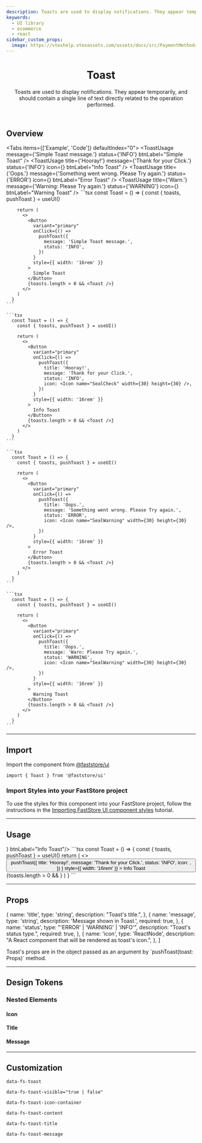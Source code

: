 ```yaml
---
description: Toasts are used to display notifications. They appear temporarily, and should contain a single line of text directly related to the operation performed.
keywords:
  - UI library
  - ecommerce
  - react
sidebar_custom_props:
  image: https://vtexhelp.vtexassets.com/assets/docs/src/PaymentMethods___b0f344b254360daa53406cd631887adf.png
---
```



<header>

# Toast

Toasts are used to display notifications. They appear temporarily, and should contain a single line of text directly related to the operation performed.

</header>

## Overview

<Tabs items={['Example', 'Code']} defaultIndex="0">
  <Tab>
    <OverviewSection direction="row">
      <UIProvider>
        <ToastUsage message={'Simple Toast message.'} status={'INFO'} btnLabel="Simple Toast" />
        <ToastUsage title={'Hooray!'} message={'Thank for your Click.'} status={'INFO'} icon={<Icon name="SealCheck" width={30} height={30} />} btnLabel="Info Toast" />
        <ToastUsage title={'Oops.'} message={'Something went wrong. Please Try again.'} status={'ERROR'} icon={<Icon name="SealWarning" width={30} height={30} />} btnLabel="Error Toast" />
        <ToastUsage title={'Warn.'} message={'Warning: Please Try again.'} status={'WARNING'} icon={<Icon name="SealWarning" width={30} height={30} />} btnLabel="Warning Toast" />
      </UIProvider>
    </OverviewSection>
  </Tab>
  <Tab>
    ```tsx
      const Toast = () => {
        const { toasts, pushToast } = useUI()

        return (
          <>
            <Button
              variant="primary"
              onClick={() =>
                pushToast({
                  message: 'Simple Toast message.',
                  status: 'INFO',
                })
              }
              style={{ width: '16rem' }}
            >
              Simple Toast
            </Button>
            {toasts.length > 0 && <Toast />}
          </>
        )
      }
    ```

    ```tsx
      const Toast = () => {
        const { toasts, pushToast } = useUI()

        return (
          <>
            <Button
              variant="primary"
              onClick={() =>
                pushToast({
                  title: 'Hooray!',
                  message: 'Thank for your Click.',
                  status: 'INFO',
                  icon: <Icon name="SealCheck" width={30} height={30} />,
                })
              }
              style={{ width: '16rem' }}
            >
              Info Toast
            </Button>
            {toasts.length > 0 && <Toast />}
          </>
        )
      }
    ```

    ```tsx
      const Toast = () => {
        const { toasts, pushToast } = useUI()

        return (
          <>
            <Button
              variant="primary"
              onClick={() =>
                pushToast({
                  title: 'Oops.',
                  message: 'Something went wrong. Please Try again.',
                  status: 'ERROR',
                  icon: <Icon name="SealWarning" width={30} height={30} />,
                })
              }
              style={{ width: '16rem' }}
            >
              Error Toast
            </Button>
            {toasts.length > 0 && <Toast />}
          </>
        )
      }
    ```

    ```tsx
      const Toast = () => {
        const { toasts, pushToast } = useUI()

        return (
          <>
            <Button
              variant="primary"
              onClick={() =>
                pushToast({
                  title: 'Oops.',
                  message: 'Warn: Please Try again.',
                  status: 'WARNING',
                  icon: <Icon name="SealWarning" width={30} height={30} />,
                })
              }
              style={{ width: '16rem' }}
            >
              Warning Toast
            </Button>
            {toasts.length > 0 && <Toast />}
          </>
        )
      }
    ```

  </Tab>
</Tabs>

---

## Import

Import the component from [@faststore/ui](/../components)

```tsx
import { Toast } from '@faststore/ui'
```

### Import Styles into your FastStore project

To use the styles for this component into your FastStore 
project, follow the instructions in the [Importing FastStore UI component styles](/docs/customizing/components#importing-faststore-ui-component-styles) tutorial.

---

## Usage

<OverviewSection direction="row">
  <UIProvider>
    <ToastUsage title={'Hooray!'} message={'Thank for your Click.'} status={'INFO'} icon={<Icon name="SealCheck" width={30} height={30} />} btnLabel="Info Toast"/>
  </UIProvider>
</OverviewSection>
```tsx
  const Toast = () => {
    const { toasts, pushToast } = useUI()
    return (
      <>
        <Button
          variant="primary"
          onClick={() =>
            pushToast({
              title: 'Hooray!',
              message: 'Thank for your Click.',
              status: 'INFO',
              icon: <Icon name="SealCheck" width={30} height={30} />,
            })
          }
          style={{ width: '16rem' }}
        >
          Info Toast
        </Button>
        {toasts.length > 0 && <Toast />}
      </>
    )
  }
```

---

## Props

  {
    name: 'title',
    type: 'string',
    description: "Toast's title.",
  },
  {
    name: 'message',
    type: 'string',
    description: 'Message shown in Toast.',
    required: true,
  },
  {
    name: 'status',
    type: "'ERROR' | 'WARNING' | 'INFO'",
    description: "Toast's status type.",
    required: true,
  },
  {
    name: 'icon',
    type: 'ReactNode',
    description: "A React component that will be rendered as toast's icon.",
  },
]

<p style={{ marginBottom: '2rem' }}>
  Toast's props are in the object passed as an argument by `pushToast(toast:
  Props)` method.
</p>

<PropsSection propsList={propsToast} />

---

## Design Tokens

<TokenTable>
  <TokenRow
    token="--fs-toast-width"
    value="calc(100% - (2 * var(--fs-spacing-3)))"
  />
  <TokenRow token="--fs-toast-min-height" value="var(--fs-spacing-9)" />
  <TokenRow
    token="--fs-toast-padding"
    value="var(--fs-spacing-1) var(--fs-spacing-3) var(--fs-spacing-1) var(--fs-spacing-1)"
  />
  <TokenRow
    token="--fs-toast-margin"
    value="var(--fs-spacing-3) var(--fs-spacing-3) 0 var(--fs-spacing-3)"
  />
  <TokenDivider />
  <TokenRow token="--fs-toast-top-mobile" value="3.125rem" />
  <TokenRow token="--fs-toast-top-tablet" value="6.25rem" />
  <TokenDivider />
  <TokenRow
    token="--fs-toast-border-radius"
    value="var(--fs-border-radius-medium)"
  />
  <TokenRow token="--fs-toast-border-width" value="var(--fs-border-width)" />
  <TokenRow token="--fs-toast-border-color" value="transparent" isColor />
  <TokenDivider />
  <TokenRow token="--fs-toast-shadow" value="var(--fs-shadow-hover)" />
  <TokenRow
    token="--fs-toast-bkg-color"
    value="var(--fs-color-neutral-0)"
    isColor
  />
  <TokenDivider />
  <TokenRow
    token="--fs-toast-transition-property"
    value="var(--fs-transition-property)"
  />
  <TokenRow
    token="--fs-toast-transition-timing"
    value="var(--fs-transition-timing)"
  />
  <TokenRow
    token="--fs-toast-transition-function"
    value="var(--fs-transition-function)"
  />
</TokenTable>

### Nested Elements

#### Icon

<TokenTable>
  <TokenRow
    token="--fs-toast-icon-container-min-width"
    value="var(--fs-spacing-7)"
  />
  <TokenRow
    token="--fs-toast-icon-container-height"
    value="var(--fs-toast-icon-container-min-width)"
  />
  <TokenRow
    token="--fs-toast-icon-container-bkg-color"
    value="var(--fs-color-primary-bkg-light)"
    isColor
  />
  <TokenRow
    token="--fs-toast-icon-container-border-radius"
    value="var(--fs-border-radius)"
  />
</TokenTable>

#### Title

<TokenTable>
  <TokenRow token="--fs-toast-title-size" value="var(--fs-text-size-body)" />
  <TokenRow
    token="--fs-toast-title-weight"
    value="var(--fs-text-weight-bold)"
  />
  <TokenRow token="--fs-toast-title-line-height" value="var(--fs-scale)" />
  <TokenRow token="--fs-toast-title-margin-left" value="var(--fs-spacing-3)" />
</TokenTable>

#### Message

<TokenTable>
  <TokenRow
    token="--fs-toast-message-size"
    value="var(--fs-toast-title-size)"
  />
  <TokenRow
    token="--fs-toast-message-line-height"
    value="var(--fs-toast-title-line-height)"
  />
  <TokenRow
    token="--fs-toast-message-margin-left"
    value="var(--fs-spacing-3)"
  />
</TokenTable>

---

## Customization

`data-fs-toast`

`data-fs-toast-visible="true | false"`

`data-fs-toast-icon-container`

`data-fs-toast-content`

`data-fs-toast-title`

`data-fs-toast-message`
